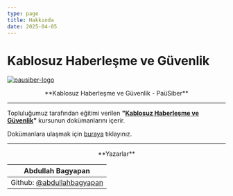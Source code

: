 ```yaml
---
type: page
title: Hakkında
date: 2025-04-05
---
```


# Kablosuz Haberleşme ve Güvenlik

<a href="https://pausiber.xyz/"><img align="center" width={300} alt="pausiber-logo" src="/images/pausiber-logo.png"/></a>

<p align="center">
    **Kablosuz Haberleşme ve Güvenlik - PaüSiber**
</p>

---

Topluluğumuz tarafından eğitimi verilen **"[Kablosuz Haberleşme ve Güvenlik](https://wireless.pausiber.xyz/haftalar)"** kursunun dokümanlarını içerir.

Dokümanlara ulaşmak için [buraya](https://wireless.pausiber.xyz/haftalar) tıklayınız.

---

<p align="center" >
**Yazarlar**
</p>

| Abdullah Bagyapan |
|:---------------:|
| Github: [@abdullahbagyapan](https://github.com/abdullahbagyapan) |
